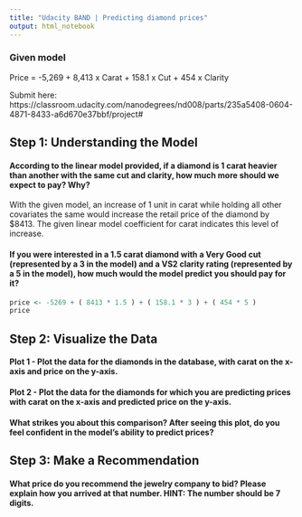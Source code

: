 ```yaml
---
title: "Udacity BAND | Predicting diamond prices"
output: html_notebook
---
```


### Given model
Price = -5,269 + 8,413 x Carat + 158.1 x Cut + 454 x Clarity

Submit here: https://classroom.udacity.com/nanodegrees/nd008/parts/235a5408-0604-4871-8433-a6d670e37bbf/project#

## Step 1: Understanding the Model 
#### According to the linear model provided, if a diamond is 1 carat heavier than another with the same cut and clarity, how much more should we expect to pay? Why?
With the given model, an increase of 1 unit in carat while holding all other covariates the same would increase the retail price of the diamond by $8413. The given linear model coefficient for carat indicates this level of increase.

#### If you were interested in a 1.5 carat diamond with a Very Good cut (represented by a 3 in the model) and a VS2 clarity rating (represented by a 5 in the model), how much would the model predict you should pay for it?
```r
price <- -5269 + ( 8413 * 1.5 ) + ( 158.1 * 3 ) + ( 454 * 5 )
price
```

## Step 2: Visualize the Data 
#### Plot 1 - Plot the data for the diamonds in the database, with carat on the x-axis and price on the y-axis. 
#### Plot 2 - Plot the data for the diamonds for which you are predicting prices with carat on the x-axis and predicted price on the y-axis. 

#### What strikes you about this comparison? After seeing this plot, do you feel confident in the model’s ability to predict prices? 

## Step 3: Make a Recommendation
#### What price do you recommend the jewelry company to bid? Please explain how you arrived at that number. HINT: The number should be 7 digits.